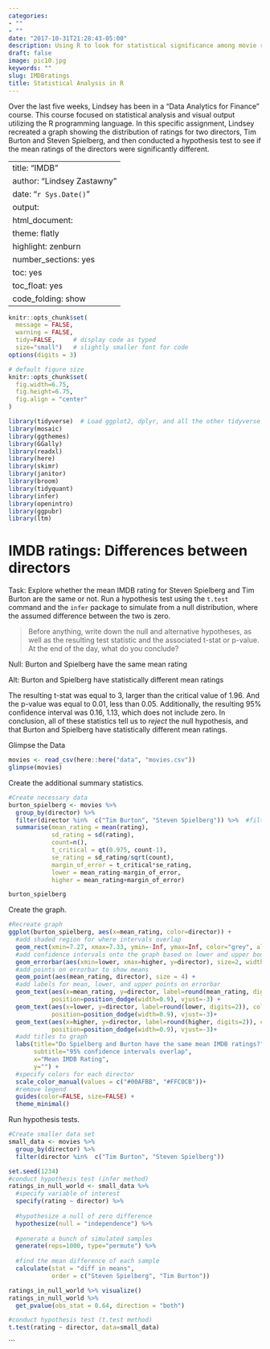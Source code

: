 ```yaml
---
categories:
- ""
- ""
date: "2017-10-31T21:28:43-05:00"
description: Using R to look for statistical significance among movie ratings by director.
draft: false
image: pic10.jpg
keywords: ""
slug: IMDBratings
title: Statistical Analysis in R
---
```


Over the last five weeks, Lindsey has been in a "Data Analytics for Finance" course. This course focused on statistical analysis and visual output utilizing the R programming language. In this specific assignment, Lindsey recreated a graph showing the distribution of ratings for two directors, Tim Burton and Steven Spielberg, and then conducted a hypothesis test to see if the mean ratings of the directors were significantly different. 


---
title: "IMDB"
author: "Lindsey Zastawny"
date: "`r Sys.Date()`"
output:
  html_document:
    theme: flatly
    highlight: zenburn
    number_sections: yes
    toc: yes
    toc_float: yes
    code_folding: show
---

```r
knitr::opts_chunk$set(
  message = FALSE, 
  warning = FALSE, 
  tidy=FALSE,     # display code as typed
  size="small")   # slightly smaller font for code
options(digits = 3)

# default figure size
knitr::opts_chunk$set(
  fig.width=6.75, 
  fig.height=6.75,
  fig.align = "center"
)
```

```r
library(tidyverse)  # Load ggplot2, dplyr, and all the other tidyverse packages
library(mosaic)
library(ggthemes)
library(GGally)
library(readxl)
library(here)
library(skimr)
library(janitor)
library(broom)
library(tidyquant)
library(infer)
library(openintro)
library(ggpubr)
library(ltm)
```

# IMDB ratings: Differences between directors

Task: Explore whether the mean IMDB rating for Steven Spielberg and Tim Burton are the same or not. Run a hypothesis test using the `t.test` command and the `infer` package to simulate from a null distribution, where the assumed difference between the two is zero. 

> Before anything, write down the null and alternative hypotheses, as well as the resulting test statistic and the associated t-stat or p-value. At the end of the day, what do you conclude?

Null: Burton and Spielberg have the same mean rating

Alt: Burton and Spielberg have statistically different mean ratings

The resulting t-stat was equal to 3, larger than the critical value of 1.96. And the p-value was equal to 0.01, less than 0.05. Additionally, the resulting 95% confidence interval was 0.16, 1.13, which does not include zero. In conclusion, all of these statistics tell us to *reject* the null hypothesis, and that Burton and Spielberg have statistically different mean ratings.

Glimpse the Data
```r
movies <- read_csv(here::here("data", "movies.csv"))
glimpse(movies)
```

Create the additional summary statistics.
```r
#Create necessary data
burton_spielberg <- movies %>% 
  group_by(director) %>% 
  filter(director %in%  c("Tim Burton", "Steven Spielberg")) %>%  #filter out for only Burton and Spielberg
  summarise(mean_rating = mean(rating),
            sd_rating = sd(rating),
            count=n(),
            t_critical = qt(0.975, count-1),
            se_rating = sd_rating/sqrt(count),
            margin_of_error = t_critical*se_rating,
            lower = mean_rating-margin_of_error,
            higher = mean_rating+margin_of_error)

burton_spielberg
```

Create the graph.
```r
#Recreate graph
ggplot(burton_spielberg, aes(x=mean_rating, color=director)) +
  #add shaded region for where intervals overlap
  geom_rect(xmin=7.27, xmax=7.33, ymin=-Inf, ymax=Inf, color="grey", alpha=0.2) +
  #add confidence intervals onto the graph based on lower and upper bounds
  geom_errorbar(aes(xmin=lower, xmax=higher, y=director), size=2, width=0.2) + 
  #add points on errorbar to show means
  geom_point(aes(mean_rating, director), size = 4) + 
  #add labels for mean, lower, and upper points on errorbar
  geom_text(aes(x=mean_rating, y=director, label=round(mean_rating, digits=2), size=75), color="black", 
            position=position_dodge(width=0.9), vjust=-3) +
  geom_text(aes(x=lower, y=director, label=round(lower, digits=2)), color="black", 
            position=position_dodge(width=0.9), vjust=-3)+
  geom_text(aes(x=higher, y=director, label=round(higher, digits=2)), color="black",
            position=position_dodge(width=0.9), vjust=-3)+
  #add titles to graph
  labs(title="Do Spielberg and Burton have the same mean IMDB ratings?",
       subtitle="95% confidence intervals overlap",
       x="Mean IMDB Rating",
       y="") +
  #specify colors for each director
  scale_color_manual(values = c("#00AFBB", "#FFC0CB"))+
  #remove legend
  guides(color=FALSE, size=FALSE) +
  theme_minimal()

```

Run hypothesis tests.
```r
#Create smaller data set 
small_data <- movies %>% 
  group_by(director) %>% 
  filter(director %in%  c("Tim Burton", "Steven Spielberg"))

set.seed(1234)
#conduct hypothesis test (infer method)
ratings_in_null_world <- small_data %>% 
  #specify variable of interest
  specify(rating ~ director) %>% 
  
  #hypothesize a null of zero difference
  hypothesize(null = "independence") %>% 
  
  #generate a bunch of simulated samples
  generate(reps=1000, type="permute") %>% 
  
  #find the mean difference of each sample
  calculate(stat = "diff in means", 
            order = c("Steven Spielberg", "Tim Burton"))

ratings_in_null_world %>% visualize()
ratings_in_null_world %>% 
  get_pvalue(obs_stat = 0.64, direction = "both")
```

```r
#conduct hypothesis test (t.test method)
t.test(rating ~ director, data=small_data)
```
```